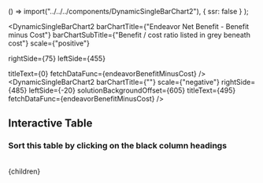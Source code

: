 



  () => import("../../../components/DynamicSingleBarChart2"),
  { ssr: false }
);

<DynamicSingleBarChart2
  barChartTitle={"Endeavor Net Benefit - Benefit minus Cost"}
  barChartSubTitle={"Benefit / cost ratio listed in grey beneath cost"}
  scale={"positive"}

  rightSide={75}
  leftSide={455}

  titleText={0}
  fetchDataFunc={endeavorBenefitMinusCost}
/>
<DynamicSingleBarChart2
  barChartTitle={""}
  scale={"negative"}
  rightSide={485}
  leftSide={-20}
  solutionBackgroundOffset={605}
  titleText={495}
  fetchDataFunc={endeavorBenefitMinusCost}
/>
<br/>
## Interactive Table
### Sort this table by clicking on the black column headings
<br/>
<EndeavorTable />

<FullSetOfEndeavorReferences />

  <Article 
    focusAreaUrl={focusAreaUrl} 
    hierarchy={hierarchy} 
    site={site}
  >
    {children}
  </Article>